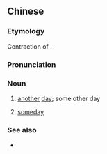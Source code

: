 ==Chinese==
{{zh-forms}}

===Etymology===
Contraction of {{zh-l|[[第]][[二]][[日]]}}.

===Pronunciation===
{{zh-pron
|c=dai6 jat6
|cat=n
}}

===Noun===
{{zh-noun}}

# {{lb|zh|Cantonese}} [[another]] [[day]]; some other day
# {{lb|zh|Cantonese}} [[someday]]

===See also===
* {{zh-l|改天}}